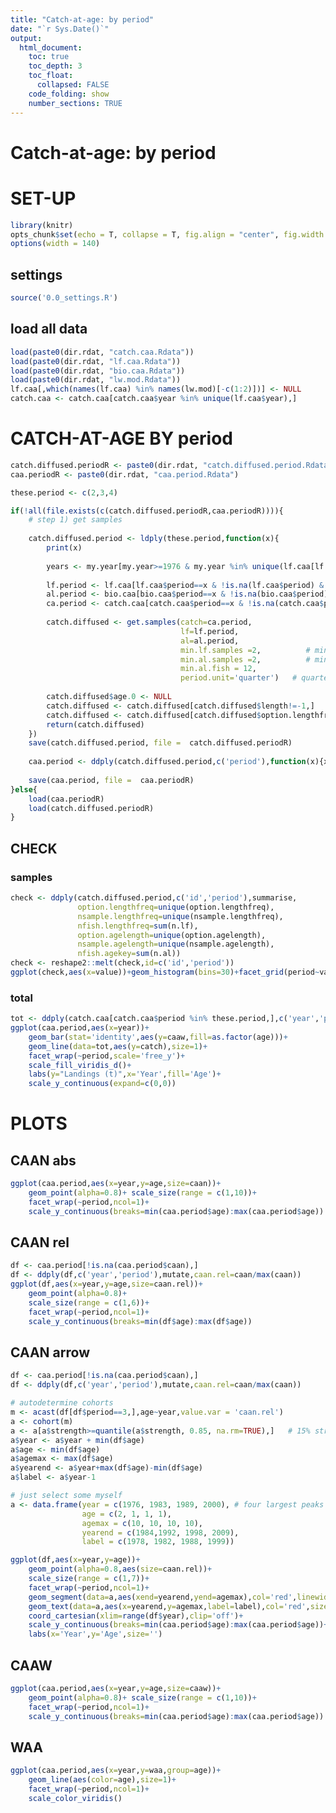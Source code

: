 ```yaml
---
title: "Catch-at-age: by period"
date: "`r Sys.Date()`"
output:
  html_document:
    toc: true
    toc_depth: 3
    toc_float:
      collapsed: FALSE
    code_folding: show
    number_sections: TRUE
---
```

    
# Catch-at-age: by period
    
# SET-UP
```r
library(knitr)
opts_chunk$set(echo = T, collapse = T, fig.align = "center", fig.width = 9, fig.height = 6, warning=F)
options(width = 140)
```    

## settings
```r
source('0.0_settings.R')
```
## load all data
```r
load(paste0(dir.rdat, "catch.caa.Rdata"))
load(paste0(dir.rdat, "lf.caa.Rdata"))
load(paste0(dir.rdat, "bio.caa.Rdata"))
load(paste0(dir.rdat, "lw.mod.Rdata"))
lf.caa[,which(names(lf.caa) %in% names(lw.mod)[-c(1:2)])] <- NULL       # remove model details
catch.caa <- catch.caa[catch.caa$year %in% unique(lf.caa$year),]        # years for which bio/lf
```

# CATCH-AT-AGE BY period

```r
catch.diffused.periodR <- paste0(dir.rdat, "catch.diffused.period.Rdata")
caa.periodR <- paste0(dir.rdat, "caa.period.Rdata")

these.period <- c(2,3,4)

if(!all(file.exists(c(catch.diffused.periodR,caa.periodR)))){
    # step 1) get samples
    
    catch.diffused.period <- ldply(these.period,function(x){
        print(x)
        
        years <- my.year[my.year>=1976 & my.year %in% unique(lf.caa[lf.caa$period==x,'year'])] 
        
        lf.period <- lf.caa[lf.caa$period==x & !is.na(lf.caa$period) & lf.caa$year %in% years,]
        al.period <- bio.caa[bio.caa$period==x & !is.na(bio.caa$period) & bio.caa$year %in% years,]
        ca.period <- catch.caa[catch.caa$period==x & !is.na(catch.caa$period) & catch.caa$year %in% years,]
        
        catch.diffused <- get.samples(catch=ca.period,
                                      lf=lf.period, 
                                      al=al.period,
                                      min.lf.samples =2,          # min samples for length-frequency
                                      min.al.samples =2,          # min samples for age-length key
                                      min.al.fish = 12,
                                      period.unit='quarter')   # quarterly grouping instead of monthly
        
        catch.diffused$age.0 <- NULL                                             # remove age 0 ?? (total landings somewhat smaller)
        catch.diffused <- catch.diffused[catch.diffused$length!=-1,]           # remove instances where threshold not reached (CAA will only represent part of catch; see checks later)
        catch.diffused <- catch.diffused[catch.diffused$option.lengthfreq<7,]  # don't allow to take info neighboring years for length frequencies (but yes for age length)
        return(catch.diffused)
    })
    save(catch.diffused.period, file =  catch.diffused.periodR)
    
    caa.period <- ddply(catch.diffused.period,c('period'),function(x){x[is.na(x)]<-0;get.caa(x,plus=10)})
    
    save(caa.period, file =  caa.periodR)
}else{ 
    load(caa.periodR)
    load(catch.diffused.periodR)
}

```

## CHECK {.tabset}
### samples
```r
check <- ddply(catch.diffused.period,c('id','period'),summarise,
               option.lengthfreq=unique(option.lengthfreq),
               nsample.lengthfreq=unique(nsample.lengthfreq),
               nfish.lengthfreq=sum(n.lf),
               option.agelength=unique(option.agelength),
               nsample.agelength=unique(nsample.agelength),
               nfish.agekey=sum(n.al))
check <- reshape2::melt(check,id=c('id','period'))
ggplot(check,aes(x=value))+geom_histogram(bins=30)+facet_grid(period~variable,scale='free')  # period and period can only rarely be matched
```

### total

```r
tot <- ddply(catch.caa[catch.caa$period %in% these.period,],c('year','period'),summarise,catch=sum(catch))
ggplot(caa.period,aes(x=year))+
    geom_bar(stat='identity',aes(y=caaw,fill=as.factor(age)))+
    geom_line(data=tot,aes(y=catch),size=1)+
    facet_wrap(~period,scale='free_y')+
    scale_fill_viridis_d()+
    labs(y="Landings (t)",x='Year',fill='Age')+
    scale_y_continuous(expand=c(0,0))
```

# PLOTS {.tabset}
## CAAN abs
```r
ggplot(caa.period,aes(x=year,y=age,size=caan))+
    geom_point(alpha=0.8)+ scale_size(range = c(1,10))+
    facet_wrap(~period,ncol=1)+
    scale_y_continuous(breaks=min(caa.period$age):max(caa.period$age))
```

## CAAN rel
```r
df <- caa.period[!is.na(caa.period$caan),]
df <- ddply(df,c('year','period'),mutate,caan.rel=caan/max(caan))
ggplot(df,aes(x=year,y=age,size=caan.rel))+
    geom_point(alpha=0.8)+ 
    scale_size(range = c(1,6))+
    facet_wrap(~period,ncol=1)+
    scale_y_continuous(breaks=min(df$age):max(df$age))
```

## CAAN arrow
```r
df <- caa.period[!is.na(caa.period$caan),]
df <- ddply(df,c('year','period'),mutate,caan.rel=caan/max(caan))

# autodetermine cohorts
m <- acast(df[df$period==3,],age~year,value.var = 'caan.rel')
a <- cohort(m)
a <- a[a$strength>=quantile(a$strength, 0.85, na.rm=TRUE),]   # 15% strongest years in the southern gulf
a$year <- a$year + min(df$age)
a$age <- min(df$age)
a$agemax <- max(df$age)
a$yearend <- a$year+max(df$age)-min(df$age)
a$label <- a$year-1

# just select some myself
a <- data.frame(year = c(1976, 1983, 1989, 2000), # four largest peaks according to assessment
                age = c(2, 1, 1, 1), 
                agemax = c(10, 10, 10, 10), 
                yearend = c(1984,1992, 1998, 2009),
                label = c(1978, 1982, 1988, 1999))

ggplot(df,aes(x=year,y=age))+
    geom_point(alpha=0.8,aes(size=caan.rel))+ 
    scale_size(range = c(1,7))+
    facet_wrap(~period,ncol=1)+
    geom_segment(data=a,aes(xend=yearend,yend=agemax),col='red',linewidth=1)+
    geom_text(data=a,aes(x=yearend,y=agemax,label=label),col='red',size=3,hjust=0,vjust=-1)+
    coord_cartesian(xlim=range(df$year),clip='off')+
    scale_y_continuous(breaks=min(caa.period$age):max(caa.period$age))+
    labs(x='Year',y='Age',size='')
```

## CAAW
```r
ggplot(caa.period,aes(x=year,y=age,size=caaw))+
    geom_point(alpha=0.8)+ scale_size(range = c(1,10))+
    facet_wrap(~period,ncol=1)+
    scale_y_continuous(breaks=min(caa.period$age):max(caa.period$age))
```

## WAA
```r
ggplot(caa.period,aes(x=year,y=waa,group=age))+
    geom_line(aes(color=age),size=1)+
    facet_wrap(~period,ncol=1)+
    scale_color_viridis()
```

